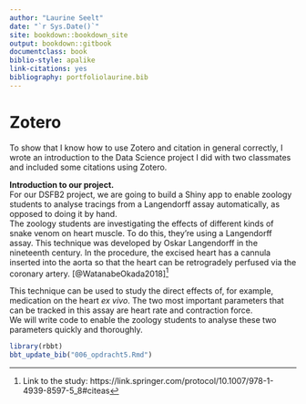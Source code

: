 ```yaml
---
author: "Laurine Seelt"
date: "`r Sys.Date()`"
site: bookdown::bookdown_site
output: bookdown::gitbook
documentclass: book
biblio-style: apalike
link-citations: yes
bibliography: portfoliolaurine.bib
---
```


# Zotero

To show that I know how to use Zotero and citation in general correctly, I wrote an introduction to the Data Science project I did with two classmates and included some citations using Zotero.

__Introduction to our project.__ <br>
For our DSFB2 project, we are going to build a Shiny app to enable zoology students to analyse tracings from a Langendorff assay automatically, as opposed to doing it by hand. <br>
The zoology students are investigating the effects of different kinds of snake venom on heart muscle. To do this, they're using a Langendorff assay. This technique was developed by Oskar Langendorff in the nineteenth century. In the procedure, the excised heart has a cannula inserted into the aorta so that the heart can be retrogradely perfused via the coronary artery. [@WatanabeOkada2018][^smallnote]

[^smallnote]: Link to the study: https://link.springer.com/protocol/10.1007/978-1-4939-8597-5_8#citeas

This technique can be used to study the direct effects of, for example, medication on the heart _ex vivo_. The two most important parameters that can be tracked in this assay are heart rate and contraction force. <br>
We will write code to enable the zoology students to analyse these two parameters quickly and thoroughly.

```r
library(rbbt)
bbt_update_bib("006_opdracht5.Rmd")
```

